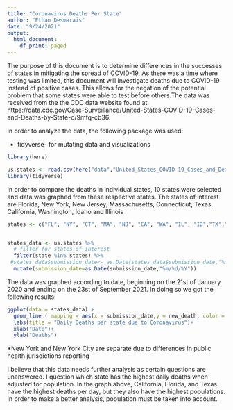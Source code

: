 ```yaml
---
title: "Coronavirus Deaths Per State"
author: "Ethan Desmarais"
date: "9/24/2021"
output:
  html_document:
    df_print: paged
---
```

The purpose of this document is to determine differences in the successes of states in mitigating the spread of COVID-19. As there was a time where testing was limited, this document will investigate deaths due to COVID-19 instead of positive cases. This allows for the negation of the potential problem that some states were able to test before others.The data was received from the the CDC data website found at https://data.cdc.gov/Case-Surveillance/United-States-COVID-19-Cases-and-Deaths-by-State-o/9mfq-cb36.

In order to analyze the data, the following package was used:

  - tidyverse- for mutating data and visualizations

```r
library(here)

us.states <- read.csv(here("data","United_States_COVID-19_Cases_and_Deaths_by_State_over_Time.csv"))
library(tidyverse)

```




In order to compare the deaths in individual states, 10 states were selected and data was graphed from these respective states. The states of interest are Florida, New York, New Jersey, Massachusetts, Connecticut, Texas, California, Washington, Idaho and Illinois

```r

states <- c("FL", "NY", "CT", "MA", "NJ", "CA", "WA", "IL", "ID","TX","NYC")


states_data <- us.states %>%
  # filter for states of interest
  filter(state %in% states) %>%
 #states_data$submission_date<- as.Date(states_data$submission_date,"%m/%d/%Y") #make dates data type Date
  mutate(submission_date=as.Date(submission_date,"%m/%d/%Y"))

```


The data was graphed according to date, beginning on the 21st of January 2020 and ending on the 23st of September 2021. In doing so we got the following results:

```r
ggplot(data = states_data) +
  geom_line ( mapping = aes(x = submission_date,y = new_death, color = state))+ 
  labs(title = "Daily Deaths per state due to Coronavirus")+
  xlab("Date")+
  ylab("Deaths")
```

*New York and New York City are separate due to differences in public health jurisdictions reporting

I believe that this data needs further analysis as certain questions are unanswered. I question which state has the highest daily deaths when adjusted for population. In the graph above, California, Florida, and Texas have the highest deaths per day, but they also have the highest populations. In order to make a better analysis, population must be taken into account. 
